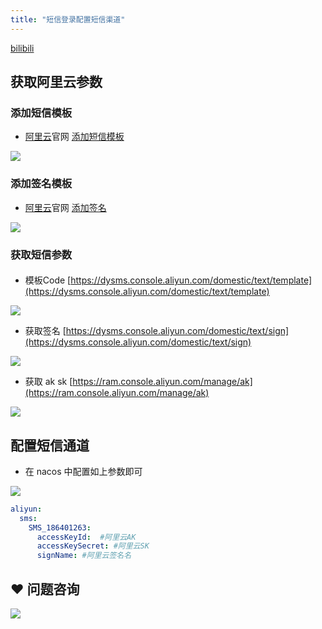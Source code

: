 ```yaml
---
title: "短信登录配置短信渠道"
---
```


[bilibili](https://player.bilibili.com/player.html?bvid=BV12t411B7e9&p=18&page=18)

## 获取阿里云参数
### 添加短信模板


+ [阿里云](https://www.aliyun.com/minisite/goods?userCode=ueyxv2qf)官网  [添加短信模板](https://dysms.console.aliyun.com/domestic/text/template)

![](https://minio.pigx.vip/oss/1640235218.png)



### 添加签名模板
+ [阿里云](https://www.aliyun.com/minisite/goods?userCode=ueyxv2qf)官网  [添加签名](https://dysms.console.aliyun.com/domestic/text/sign/add)



![](https://minio.pigx.vip/oss/1640235344.png)



### 获取短信参数
#### 
+ 模板Code [https://dysms.console.aliyun.com/domestic/text/template](https://dysms.console.aliyun.com/domestic/text/template)

![](https://cdn.nlark.com/yuque/0/2021/png/283679/1640235569588-3e7f8465-dd02-49aa-8157-fabacde0d5b5.png)

+ 获取签名 [https://dysms.console.aliyun.com/domestic/text/sign](https://dysms.console.aliyun.com/domestic/text/sign)

![](https://cdn.nlark.com/yuque/0/2021/png/283679/1640235643460-1ebc5997-08a7-4310-8ebd-34ea8d7ee374.png)



+ 获取 ak sk [https://ram.console.aliyun.com/manage/ak](https://ram.console.aliyun.com/manage/ak)

![](https://cdn.nlark.com/yuque/0/2021/png/283679/1640235719899-95efc45b-8812-4472-aa9e-9bdd44f3a15b.png)



## 配置短信通道


+ 在 nacos 中配置如上参数即可

![](https://cdn.nlark.com/yuque/0/2021/png/283679/1640235829763-7717b76a-fea4-472e-a0cd-c1caab4bdd38.png)

```yaml
aliyun:
  sms:
    SMS_186401263:
      accessKeyId:  #阿里云AK
      accessKeySecret: #阿里云SK
      signName: #阿里云签名名
```



## ❤  问题咨询
![](https://cdn.nlark.com/yuque/0/2022/gif/283679/1662563973685-c22e9831-db66-42b5-973f-886d25d1e0e7.gif)

